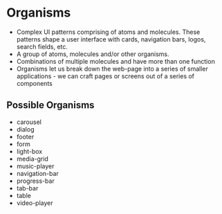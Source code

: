 
<Meta title="Components/Organisms/readme" />

# Organisms
- Complex UI patterns comprising of atoms and molecules. These patterns shape a user interface with cards, navigation bars, logos, search fields, etc.
- A group of atoms, molecules and/or other organisms.
- Combinations of multiple molecules and have more than one function
- Organisms let us break down the web-page into a series of smaller applications - we can craft pages or screens out of a series of components

## Possible Organisms
- carousel
- dialog
- footer
- form
- light-box
- media-grid
- music-player
- navigation-bar
- progress-bar
- tab-bar
- table
- video-player